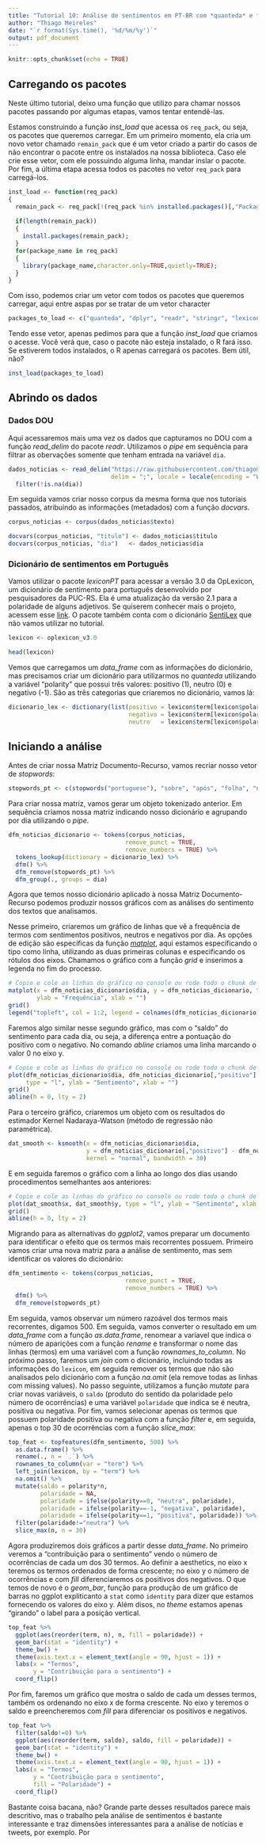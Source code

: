 ```yaml
---
title: "Tutorial 10: Análise de sentimentos em PT-BR com *quanteda* e *lexiconPT*"
author: "Thiago Meireles"
date: "`r format(Sys.time(), '%d/%m/%y')`"
output: pdf_document
---
```


```r
knitr::opts_chunk$set(echo = TRUE)
```

## Carregando os pacotes

Neste último tutorial, deixo uma função que utilizo para chamar nossos pacotes passando por algumas etapas, vamos tentar entendê-las.

Estamos construindo a função *inst_load* que acessa os `req_pack`, ou seja, os pacotes que queremos carregar. Em um primeiro momento, ela cria um novo vetor chamado `remain_pack` que é um vetor criado a partir do casos de não encontrar o pacote entre os instalados na nossa biblioteca. Caso ele crie esse vetor, com ele possuindo alguma linha, mandar inslar o pacote. Por fim, a última etapa acessa todos os pacotes no vetor `req_pack` para carregá-los. 

```r
inst_load <- function(req_pack)
{
  remain_pack <- req_pack[!(req_pack %in% installed.packages()[,"Package"])];
  
  if(length(remain_pack)) 
  {
    install.packages(remain_pack);
  }
  for(package_name in req_pack)
  {
    library(package_name,character.only=TRUE,quietly=TRUE);
  }
}
```

Com isso, podemos criar um vetor com todos os pacotes que queremos carregar, aqui entre aspas por se tratar de um vetor character

```r
packages_to_load <- c("quanteda", "dplyr", "readr", "stringr", "lexiconPT", "tibble", "ggplot2")
```

Tendo esse vetor, apenas pedimos para que a função *inst_load* que criamos o acesse. Você verá que, caso o pacote não esteja instalado, o R fará isso. Se estiverem todos instalados, o R apenas carregará os pacotes. Bem útil, não?

```r
inst_load(packages_to_load)
```

## Abrindo os dados

### Dados DOU

Aqui acessaremos mais uma vez os dados que capturamos no DOU com a função *read_delim* do pacote *readr*. Utilizamos o *pipe* em sequência para filtrar as obervações somente que tenham entrada na variável `dia`.

```r
dados_noticias <- read_delim("https://raw.githubusercontent.com/thiagomeireles/cebraplab_captura_2021/main/dados/dados_noticias2.csv", 
                             delim = ";", locale = locale(encoding = "WINDOWS-1252")) %>% 
  filter(!is.na(dia))
```

Em seguida vamos criar nosso corpus da mesma forma que nos tutoriais passados, atribuindo as informações (metadados) com a função *docvars*.

```r
corpus_noticias <- corpus(dados_noticias$texto)

docvars(corpus_noticias, "titulo") <- dados_noticias$titulo
docvars(corpus_noticias, "dia")   <- dados_noticias$dia
```

### Dicionário de sentimentos em Português

Vamos utilizar o pacote *lexiconPT* para acessar a versão 3.0 da OpLexicon, um dicionário de sentimento para português desenvolvido por pesquisadores da PUC-RS. Ela é uma atualização da versão 2.1 para a polaridade de alguns adjetivos. Se quiserem conhecer mais o projeto, acessem esse [link](https://www.inf.pucrs.br/linatural/wordpress/recursos-e-ferramentas/oplexicon/). O pacote também conta com o dicionário [SentiLex](http://b2find.eudat.eu/dataset/b6bd16c2-a8ab-598f-be41-1e7aeecd60d3) que não vamos utilizar no tutorial.

```r
lexicon <- oplexicon_v3.0

head(lexicon)
```

Vemos que carregamos um *data_frame* com as informações do dicionário, mas precisamos criar um dicionário para utilizarmos no *quanteda* utilizando a variável "polarity" que possui três valores: positivo (1), neutro (0) e negativo (-1). São as três categorias que criaremos no dicionário, vamos lá:

```r
dicionario_lex <- dictionary(list(positivo = lexicon$term[lexicon$polarity==1],
                                  negativo = lexicon$term[lexicon$polarity==-1],
                                  neutro   = lexicon$term[lexicon$polarity==0]))
```

## Iniciando a análise


Antes de criar nossa Matriz Documento-Recurso, vamos recriar nosso vetor de *stopwords*:

```r
stopwords_pt <- c(stopwords("portuguese"), "sobre", "após", "folha", "nesta", "u", "é", "ser", "r")
```

Para criar nossa matriz, vamos gerar um objeto tokenizado anterior. Em sequência criamos nossa matriz indicando nosso dicionário e agrupando por dia utilizando o *pipe*.

```r
dfm_noticias_dicionario <- tokens(corpus_noticias, 
                                 remove_punct = TRUE,
                                 remove_numbers = TRUE) %>% 
  tokens_lookup(dictionary = dicionario_lex) %>% 
  dfm() %>% 
  dfm_remove(stopwords_pt) %>% 
  dfm_group(., groups = dia)
```

Agora que temos nosso dicionário aplicado à nossa Matriz Documento-Recurso podemos produzir nossos gráficos com as análises do sentimento dos textos que analisamos.

Nesse primeiro, criaremos um gráfico de linhas que vê a frequência de termos com sentimentos positivos, neutros e negativos por dia. As opções de edição são específicas da função [*matplot*](https://www.rdocumentation.org/packages/graphics/versions/3.6.2/topics/matplot), aqui estamos especificando o tipo como linha, utilizando as duas primeiras colunas e especificando os rótulos dos eixos. Chamamos o gráfico com a função *grid* e inserimos a legenda no fim do processo.

```r
# Copie e cole as linhas do gráfico no console ou rode todo o chunk de uma vez
matplot(x = dfm_noticias_dicionario$dia, y = dfm_noticias_dicionario, type = "l", lty = 1, col = 1:2,
        ylab = "Frequência", xlab = "") 
grid()
legend("topleft", col = 1:2, legend = colnames(dfm_noticias_dicionario), lty = 1, bg = "white")
```

Faremos algo similar nesse segundo gráfico, mas com o "saldo" do sentimento para cada dia, ou seja, a diferença entre a pontuação do positivo com o negativo. No comando *abline* criamos uma linha marcando o valor 0 no eixo y.

```r
# Copie e cole as linhas do gráfico no console ou rode todo o chunk de uma vez
plot(dfm_noticias_dicionario$dia, dfm_noticias_dicionario[,"positivo"] - dfm_noticias_dicionario[,"negativo"], 
     type = "l", ylab = "Sentimento", xlab = "")
grid()
abline(h = 0, lty = 2)
```
Para o terceiro gráfico, criaremos um objeto com os resultados do estimador Kernel Nadaraya-Watson (método de regressão não paramétrica).

```r
dat_smooth <- ksmooth(x = dfm_noticias_dicionario$dia, 
                      y = dfm_noticias_dicionario[,"positivo"] - dfm_noticias_dicionario[,"negativo"],
                      kernel = "normal", bandwidth = 30)
```

E em seguida faremos o gráfico com a linha ao longo dos dias usando procedimentos semelhantes aos anteriores:

```r
# Copie e cole as linhas do gráfico no console ou rode todo o chunk de uma vez
plot(dat_smooth$x, dat_smooth$y, type = "l", ylab = "Sentimento", xlab = "")
grid()
abline(h = 0, lty = 2)
```

Migrando para as alternativas do *ggplot2*, vamos preparar um documento para identificar o efeito que os termos mais recorrentes possuem. Primeiro vamos criar uma nova matriz para a análise de sentimento, mas sem identificar os valores do dicionário:

```r
dfm_sentimento <- tokens(corpus_noticias, 
                                 remove_punct = TRUE,
                                 remove_numbers = TRUE) %>% 
  dfm() %>% 
  dfm_remove(stopwords_pt) 
```

Em seguida, vamos observar um número razoável dos termos mais recorrentes, digamos 500. Em seguida, vamos converter o resultado em um *data_frame* com a função *as.data.frame*, renomear a varíavel que indica o número de aparições com a função *rename* e transformar o nome das linhas (termos) em uma variável com a função *rownames_to_column*. No próximo passo, faremos um *join* com o dicionário, incluindo todas as informações do `lexicon`, em seguida remover os termos que não são analisados pelo dicionário com a função *na.omit* (ela remove todas as linhas com missing values). No passo seguinte, utilizamos a função *mutate* para criar novas variáveis, o `saldo` (produto do sentido da polaridade pelo número de ocorrências) e uma variável `polaridade` que indica se é neutra, positiva ou negativa. Por fim, vamos selecionar apenas os termos que possuem polaridade positiva ou negativa com a função *filter* e, em seguida, apenas o top 30 de ocorrências com a função *slice_max*:

```r
top_feat <- topfeatures(dfm_sentimento, 500) %>% 
  as.data.frame() %>% 
  rename(., n = `.`) %>% 
  rownames_to_column(var = "term") %>% 
  left_join(lexicon, by = "term") %>% 
  na.omit() %>% 
  mutate(saldo = polarity*n,
         polaridade = NA,
         polaridade = ifelse(polarity==0, "neutra", polaridade),
         polaridade = ifelse(polarity==-1, "negativa", polaridade),
         polaridade = ifelse(polarity==1, "positiva", polaridade)) %>% 
  filter(polaridade!="neutra") %>% 
  slice_max(n, n = 30) 
```

Agora produziremos dois gráficos a partir desse *data_frame*. No primeiro veremos a "contribuição para o sentimento" vendo o número de ocorrências de cada um dos 30 termos. Ao definir a aesthetics, no eixo x teremos os termos ordenados de forma crescente; no eixo y o número de ocorrências e com *fill* diferenciaremos os positivos dos negativos. O que temos de novo é o *geom_bar*, função para produção de um gráfico de barras no ggplot expliticanto a `stat` como `identity` para dizer que estamos fornecendo os valores do eixo y. Além disos, no *theme* estamos apenas "girando" o label para a posição vertical.

```r
top_feat %>% 
  ggplot(aes(reorder(term, n), n, fill = polaridade)) + 
  geom_bar(stat = "identity") +
  theme_bw() +
  theme(axis.text.x = element_text(angle = 90, hjust = 1)) +
  labs(x = "Termos", 
       y = "Contribuição para o sentimento") +
  coord_flip()
```

Por fim, faremos um gráfico que mostra o saldo de cada um desses termos, também os ordenando no eixo x de forma crescente. No eixo y teremos o saldo e preencheremos com *fill* para diferenciar os positivos e negativos. 

```r
top_feat %>% 
  filter(saldo!=0) %>% 
  ggplot(aes(reorder(term, saldo), saldo, fill = polaridade)) + 
  geom_bar(stat = "identity") +
  theme_bw() +
  theme(axis.text.x = element_text(angle = 90, hjust = 1)) +
  labs(x = "Termos", 
       y = "Contribuição para o sentimento",
       fill = "Polaridade") +
  coord_flip()
```

Bastante coisa bacana, não? Grande parte desses resultados parece mais descritivo, mas o trabalho pela análise de sentimentos é bastante interessante e traz dimensões interessantes para a análise de notícias e tweets, por exemplo. Por 